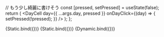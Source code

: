 
<Meta title="MDX/DayCell" component={DayCell} />

// もう少し綺麗に書けそう
  const [pressed, setPressed] = useState(false);
  return (
    <DayCell
      day={{ ...args.day, pressed }}
      onDayClick={(day) => {
        setPressed(!pressed);
      }}
    />
  );
};

<Canvas>
  <Story
    name="Pressed"
    args={{ day: { value: 1, pressed: true, pressedColor: "red" } }}
  >
    {Static.bind({})}
  </Story>
</Canvas>

<Canvas>
  <Story
    name="NotPressed"
    args={{ day: { value: 1, pressed: false, pressedColor: "red" } }}
  >
    {Static.bind({})}
  </Story>
</Canvas>

<Canvas>
  <Story
    name="Pressable"
    args={{
      day: { value: 1, pressed: pressed, pressedColor: "red" },
    }}
  >
    {Dynamic.bind({})}
  </Story>
</Canvas>

